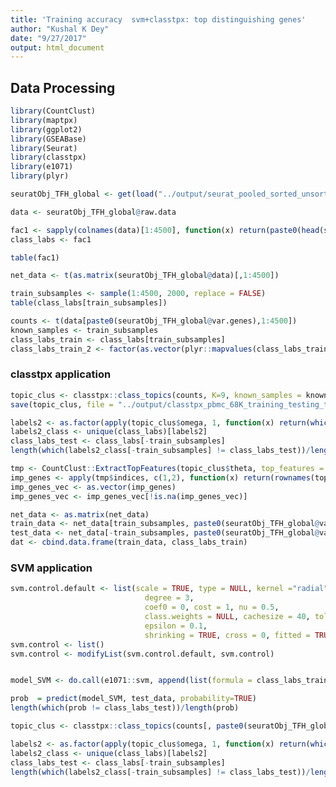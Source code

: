 ```yaml
---
title: 'Training accuracy  svm+classtpx: top distinguishing genes'
author: "Kushal K Dey"
date: "9/27/2017"
output: html_document
---
```


## Data Processing

```r
library(CountClust)
library(maptpx)
library(ggplot2)
library(GSEABase)
library(Seurat)
library(classtpx)
library(e1071)
library(plyr)
```

```r
seuratObj_TFH_global <- get(load("../output/seurat_pooled_sorted_unsorted_PBMC.rda"))
```

```r
data <- seuratObj_TFH_global@raw.data
```

```r
fac1 <- sapply(colnames(data)[1:4500], function(x) return(paste0(head(strsplit(x, "[_]")[[1]], -1), collapse="_")))
class_labs <- fac1
```

```r
table(fac1)
```

```r
net_data <- t(as.matrix(seuratObj_TFH_global@data)[,1:4500])
```

```r
train_subsamples <- sample(1:4500, 2000, replace = FALSE)
table(class_labs[train_subsamples])
```

```r
counts <- t(data[paste0(seuratObj_TFH_global@var.genes),1:4500])
known_samples <- train_subsamples
class_labs_train <- class_labs[train_subsamples]
class_labs_train_2 <- factor(as.vector(plyr::mapvalues(class_labs_train, from = unique(class_labs), to = 1:length(unique(class_labs)))))
```

### classtpx application

```r
topic_clus <- classtpx::class_topics(counts, K=9, known_samples = known_samples, class_labs = class_labs_train_2, method = "theta.fix", shrink = FALSE, tol = 0.001, ord=FALSE)
save(topic_clus, file = "../output/classtpx_pbmc_68K_training_testing_try_3.rda")
```

```r
labels2 <- as.factor(apply(topic_clus$omega, 1, function(x) return(which.max(x))))
labels2_class <- unique(class_labs)[labels2]
class_labs_test <- class_labs[-train_subsamples]
length(which(labels2_class[-train_subsamples] != class_labs_test))/length(class_labs_test)
```

```r
tmp <- CountClust::ExtractTopFeatures(topic_clus$theta, top_features = 500, method = "poisson")
imp_genes <- apply(tmp$indices, c(1,2), function(x) return(rownames(topic_clus$theta)[x]))
imp_genes_vec <- as.vector(imp_genes)
imp_genes_vec <- imp_genes_vec[!is.na(imp_genes_vec)]
```

```r
net_data <- as.matrix(net_data)
train_data <- net_data[train_subsamples, paste0(seuratObj_TFH_global@var.genes)]
test_data <- net_data[-train_subsamples, paste0(seuratObj_TFH_global@var.genes)]
dat <- cbind.data.frame(train_data, class_labs_train)
```

### SVM application 

```r
svm.control.default <- list(scale = TRUE, type = NULL, kernel ="radial",
                              degree = 3,
                              coef0 = 0, cost = 1, nu = 0.5,
                              class.weights = NULL, cachesize = 40, tolerance = 0.001, 
                              epsilon = 0.1,
                              shrinking = TRUE, cross = 0, fitted = TRUE)
svm.control <- list()
svm.control <- modifyList(svm.control.default, svm.control)


model_SVM <- do.call(e1071::svm, append(list(formula = class_labs_train ~ .,data=dat, probability=TRUE), svm.control))

prob  = predict(model_SVM, test_data, probability=TRUE)
length(which(prob != class_labs_test))/length(prob)
```

```r
topic_clus <- classtpx::class_topics(counts[, paste0(seuratObj_TFH_global@var.genes)]+1, K=9, known_samples = known_samples, class_labs = class_labs_train_2, method = "theta.fix", shrink = FALSE, tol = 0.001, ord=FALSE)
```

```r
labels2 <- as.factor(apply(topic_clus$omega, 1, function(x) return(which.max(x))))
labels2_class <- unique(class_labs)[labels2]
class_labs_test <- class_labs[-train_subsamples]
length(which(labels2_class[-train_subsamples] != class_labs_test))/length(class_labs_test)
```
